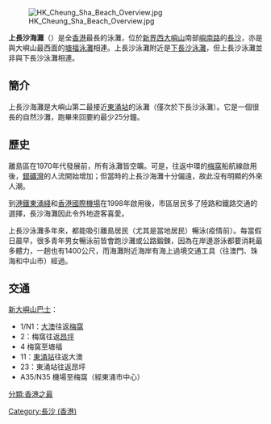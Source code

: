 [[File:HK_Cheung_Sha_Beach_Overview.jpg|thumb]]

'''上長沙海灘'''（{{lang-en|Upper Cheung Sha Beach}}）是全[[香港|香港]]最長的泳灘，位於[[新界西|新界西]][[大嶼山|大嶼山]]南部[[嶼南路|嶼南路]]的[[長沙_(香港)|長沙]]，亦是與大嶼山最西面的[[塘福泳灘|塘福泳灘]]相連。上長沙泳灘附近是[[下長沙泳灘|下長沙泳灘]]，但上長沙泳灘並非與下長沙泳灘相連。

== 簡介 ==
上長沙海灘是大嶼山第二最接近[[東涌站_(東涌綫)|東涌站]]的泳灘（僅次於下長沙泳灘）。它是一個很長的自然沙灘，跑畢來回要約最少25分鐘。

== 歷史 ==
離島區在1970年代發展前，所有泳灘皆空曠。可是，往返中環的[[梅窩|梅窩]]船航線啟用後，[[銀礦灣|銀礦灣]]的人流開始增加；但當時的上長沙海灘十分偏遠，故此沒有明顯的外來人潮。

到[[港鐵|港鐵]][[東涌綫|東涌綫]]和[[香港國際機場|香港國際機場]]在1998年啟用後，市區居民多了陸路和鐵路交通的選擇，長沙海灘因此令外地遊客喜愛。

上長沙泳灘多年來，都能吸引離島居民（尤其是當地居民）暢泳(疫情前）。每當假日晨早，很多青年男女暢泳前皆會跑沙灘或公路鍛鍊，因為在岸邊游泳都要消耗最多體力，一趟也有1400公尺，而海灘附近海岸有海上過境交通工具（往澳門、珠海和中山市）經過。

== 交通 ==
;[[新大嶼山巴士|新大嶼山巴士]]：
*1/N1：[[大澳|大澳]]往返[[梅窩|梅窩]]
*2：梅窩往返[[昂坪|昂坪]]
*4 梅窩至塘福 
*11：[[東涌站_(東涌綫)|東涌站]]往返大澳
*23：東涌站往返昂坪
*A35/N35 機場至梅窩（經東涌市中心）

{{香港海灘}}
{{HK-geo-stub}}

[[Category:長沙_(香港)|Category:長沙 (香港)]]
[[分類:香港之最|分類:香港之最]]